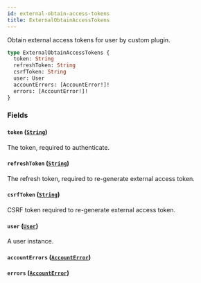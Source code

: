 ```yaml
---
id: external-obtain-access-tokens
title: ExternalObtainAccessTokens
---
```


Obtain external access tokens for user by custom plugin.

```graphql
type ExternalObtainAccessTokens {
  token: String
  refreshToken: String
  csrfToken: String
  user: User
  accountErrors: [AccountError!]!
  errors: [AccountError!]!
}
```

### Fields

#### `token` ([`String`](../../../developer/api-reference/scalars/string))

The token, required to authenticate.

#### `refreshToken` ([`String`](../../../developer/api-reference/scalars/string))

The refresh token, required to re-generate external access token.

#### `csrfToken` ([`String`](../../../developer/api-reference/scalars/string))

CSRF token required to re-generate external access token.

#### `user` ([`User`](../../../developer/api-reference/objects/user))

A user instance.

#### `accountErrors` ([`AccountError`](../../../developer/api-reference/objects/account-error))

#### `errors` ([`AccountError`](../../../developer/api-reference/objects/account-error))
